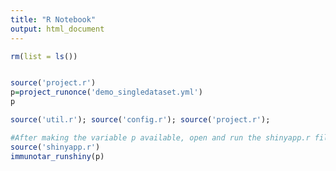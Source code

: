 ---
title: "R Notebook"
output: html_document
---

```{r}
rm(list = ls())



```

```{r}
source('project.r')
p=project_runonce('demo_singledataset.yml')
p
```

```{r}
source('util.r'); source('config.r'); source('project.r');

#After making the variable p available, open and run the shinyapp.r file in rstudio. Or, source and call immunotar_runshiny() manually:
source('shinyapp.r')
immunotar_runshiny(p)

```
